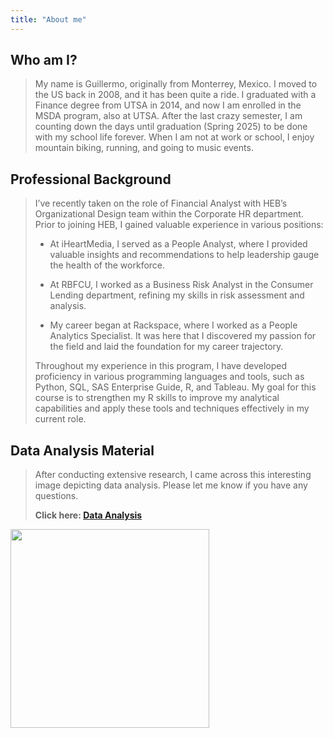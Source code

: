 ```yaml
---
title: "About me"
---
```


## Who am I?

> My name is Guillermo, originally from Monterrey, Mexico. I moved to the US back in 2008, and it has been quite a ride. I graduated with a Finance degree from UTSA in 2014, and now I am enrolled in the MSDA program, also at UTSA. After the last crazy semester, I am counting down the days until graduation (Spring 2025) to be done with my school life forever. When I am not at work or school, I enjoy mountain biking, running, and going to music events.

## Professional Background

> I've recently taken on the role of Financial Analyst with HEB's Organizational Design team within the Corporate HR department. Prior to joining HEB, I gained valuable experience in various positions:
>
> -   At iHeartMedia, I served as a People Analyst, where I provided valuable insights and recommendations to help leadership gauge the health of the workforce.
>
> -   At RBFCU, I worked as a Business Risk Analyst in the Consumer Lending department, refining my skills in risk assessment and analysis.
>
> -   My career began at Rackspace, where I worked as a People Analytics Specialist. It was here that I discovered my passion for the field and laid the foundation for my career trajectory.
>
> Throughout my experience in this program, I have developed proficiency in various programming languages and tools, such as Python, SQL, SAS Enterprise Guide, R, and Tableau. My goal for this course is to strengthen my R skills to improve my analytical capabilities and apply these tools and techniques effectively in my current role.

## Data Analysis Material

> After conducting extensive research, I came across this interesting image depicting data analysis. Please let me know if you have any questions.
>
> **Click here: [Data Analysis](https://analyticsindiamag.com/wp-content/uploads/2017/06/ea8853d740994d7a23b587d20033c262.jpg)**

![](Foto%20Perfil.jpg){width="318"}
